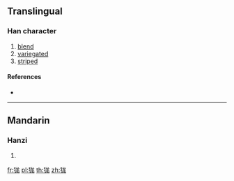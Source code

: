 ==Translingual==

===Han character===
{{Han char|rn=94|rad=犬|as=07|sn=10|four=|canj=KHIKH,KHIUH}}

# [[blend]]
# [[variegated]]
# [[striped]]

====References====
* {{Han ref|kx=0711.160|dkj=20413|dj=1123.160|hdz=21348.050|uh=72F5|ud=29429}}

----

==Mandarin==

===Hanzi===
{{cmn-hanzi|pin=[[máng]] ([[mang2]])|wg=mang<sup>2</sup>}}

# {{defn|lang=cmn|sort=犬07}}

[[fr:狵]]
[[pl:狵]]
[[th:狵]]
[[zh:狵]]